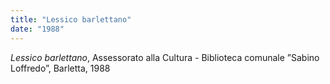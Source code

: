 ```yaml
---
title: "Lessico barlettano"
date: "1988"
---
```


_Lessico barlettano_, Assessorato alla Cultura - Biblioteca comunale ”Sabino Loffredo”, Barletta, 1988
